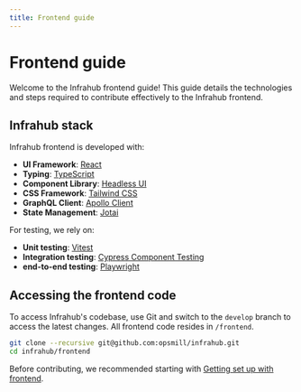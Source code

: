 ```yaml
---
title: Frontend guide
---
```


# Frontend guide

Welcome to the Infrahub frontend guide! This guide details the technologies and steps required to contribute effectively to the Infrahub frontend.

## Infrahub stack

Infrahub frontend is developed with:

- **UI Framework**: [React](https://react.dev/)
- **Typing**: [TypeScript](https://www.typescriptlang.org/)
- **Component Library**: [Headless UI](https://headlessui.com/)
- **CSS Framework**: [Tailwind CSS](https://tailwindcss.com/)
- **GraphQL Client**: [Apollo Client](https://www.apollographql.com/docs/react/)
- **State Management**: [Jotai](https://jotai.org/)

For testing, we rely on:

- **Unit testing**: [Vitest](https://vitest.dev/)
- **Integration testing**: [Cypress Component Testing](https://docs.cypress.io/guides/component-testing/overview)
- **end-to-end testing**: [Playwright](https://playwright.dev/)

## Accessing the frontend code

To access Infrahub's codebase, use Git and switch to the `develop` branch to access the latest changes. All frontend code resides in `/frontend`.

```bash
git clone --recursive git@github.com:opsmill/infrahub.git
cd infrahub/frontend
```

Before contributing, we recommended starting with [Getting set up with frontend](getting-set-up).

